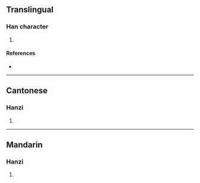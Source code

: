 {{character info/new}}
==Translingual==

===Han character===
{{Han char|rn=85|rad=水|as=15|sn=18|four=34153|canj=ETWI|ids=⿰氵蔑}}

# {{defn|Han|sort=水15}}

====References====
* {{Han ref|kx=0659.100|dkj=18606|dj=1069.060|hdz=31777.010|uh=700E|ud=28686|bh=EFF1|bd=61425}}

----

==Cantonese==

===Hanzi===
{{yue-hanzi|jyut=|y=mut6}}

# {{defn|lang=yue|sort=水15}}

----

==Mandarin==

===Hanzi===
{{cmn-hanzi|pin=[[mò]] ([[mo4]])|wg=mo<sup>4</sup>}}

# {{defn|lang=cmn|sort=水15}}